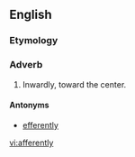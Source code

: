 ==English==
===Etymology===
{{suffix|afferent|ly}}

===Adverb===
{{en-adv}}

# Inwardly, toward the center.

====Antonyms====
*[[efferently]]

[[vi:afferently]]